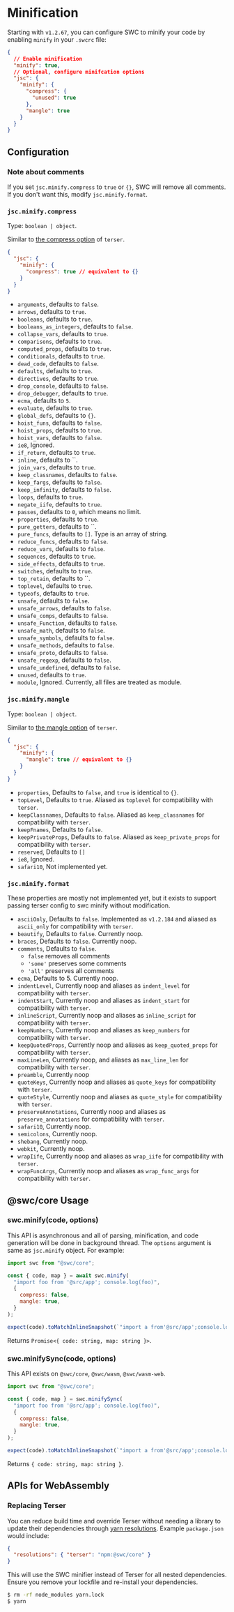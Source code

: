 
# Minification

Starting with `v1.2.67`, you can configure SWC to minify your code by enabling `minify` in your `.swcrc` file:

```json
{
  // Enable minification
  "minify": true,
  // Optional, configure minifcation options
  "jsc": {
    "minify": {
      "compress": {
        "unused": true
      },
      "mangle": true
    }
  }
}
```

## Configuration

### Note about comments

If you set `jsc.minify.compress` to `true` or `{}`, SWC will remove all comments.
If you don't want this, modify `jsc.minify.format`.

### `jsc.minify.compress`

Type: `boolean | object`.

Similar to [the compress option](https://terser.org/docs/api-reference.html#compress-options) of `terser`.

```json
{
  "jsc": {
    "minify": {
      "compress": true // equivalent to {}
    }
  }
}
```

- `arguments`, defaults to `false`.
- `arrows`, defaults to `true`.
- `booleans`, defaults to `true`.
- `booleans_as_integers`, defaults to `false`.
- `collapse_vars`, defaults to `true`.
- `comparisons`, defaults to `true`.
- `computed_props`, defaults to `true`.
- `conditionals`, defaults to `true`.
- `dead_code`, defaults to `false`.
- `defaults`, defaults to `true`.
- `directives`, defaults to `true`.
- `drop_console`, defaults to `false`.
- `drop_debugger`, defaults to `true`.
- `ecma`, defaults to `5`.
- `evaluate`, defaults to `true`.
- `global_defs`, defaults to `{}`.
- `hoist_funs`, defaults to `false`.
- `hoist_props`, defaults to `true`.
- `hoist_vars`, defaults to `false`.
- `ie8`, Ignored.
- `if_return`, defaults to `true`.
- `inline`, defaults to ``.
- `join_vars`, defaults to `true`.
- `keep_classnames`, defaults to `false`.
- `keep_fargs`, defaults to `false`.
- `keep_infinity`, defaults to `false`.
- `loops`, defaults to `true`.
- `negate_iife`, defaults to `true`.
- `passes`, defaults to `0`, which means no limit.
- `properties`, defaults to `true`.
- `pure_getters`, defaults to ``.
- `pure_funcs`, defaults to `[]`. Type is an array of string.
- `reduce_funcs`, defaults to `false`.
- `reduce_vars`, defaults to `false`.
- `sequences`, defaults to `true`.
- `side_effects`, defaults to `true`.
- `switches`, defaults to `true`.
- `top_retain`, defaults to ``.
- `toplevel`, defaults to `true`.
- `typeofs`, defaults to `true`.
- `unsafe`, defaults to `false`.
- `unsafe_arrows`, defaults to `false`.
- `unsafe_comps`, defaults to `false`.
- `unsafe_Function`, defaults to `false`.
- `unsafe_math`, defaults to `false`.
- `unsafe_symbols`, defaults to `false`.
- `unsafe_methods`, defaults to `false`.
- `unsafe_proto`, defaults to `false`.
- `unsafe_regexp`, defaults to `false`.
- `unsafe_undefined`, defaults to `false`.
- `unused`, defaults to `true`.
- `module`, Ignored. Currently, all files are treated as module.

### `jsc.minify.mangle`

Type: `boolean | object`.

Similar to [the mangle option](https://terser.org/docs/api-reference.html#mangle-options) of `terser`.

```json
{
  "jsc": {
    "minify": {
      "mangle": true // equivalent to {}
    }
  }
}
```

- `properties`, Defaults to `false`, and `true` is identical to `{}`.
- `topLevel`, Defaults to `true`. Aliased as `toplevel` for compatibility with `terser`.
- `keepClassnames`, Defaults to `false`. Aliased as `keep_classnames` for compatibility with `terser`.
- `keepFnames`, Defaults to `false`.
- `keepPrivateProps`, Defaults to `false`. Aliased as `keep_private_props` for compatibility with `terser`.
- `reserved`, Defaults to `[]`
- `ie8`, Ignored.
- `safari10`, Not implemented yet.

### `jsc.minify.format`

These properties are mostly not implemented yet, but it exists to support passing terser config to swc minify without modification.

- `asciiOnly`, Defaults to `false`. Implemented as `v1.2.184` and aliased as `ascii_only` for compatibility with `terser`.
- `beautify`, Defaults to `false`. Currently noop.
- `braces`, Defaults to `false`. Currently noop.
- `comments`, Defaults to `false`.
  - `false` removes all comments
  - `'some'` preserves some comments
  - `'all'` preserves all comments
- `ecma`, Defaults to 5. Currently noop.
- `indentLevel`, Currently noop and aliases as `indent_level` for compatibility with `terser`.
- `indentStart`, Currently noop and aliases as `indent_start` for compatibility with `terser`.
- `inlineScript`, Currently noop and aliases as `inline_script` for compatibility with `terser`.
- `keepNumbers`, Currently noop and aliases as `keep_numbers` for compatibility with `terser`.
- `keepQuotedProps`, Currently noop and aliases as `keep_quoted_props` for compatibility with `terser`.
- `maxLineLen`, Currently noop, and aliases as `max_line_len` for compatibility with `terser`.
- `preamble`, Currently noop
- `quoteKeys`, Currently noop and aliases as `quote_keys` for compatibility with `terser`.
- `quoteStyle`, Currently noop and aliases as `quote_style` for compatibility with `terser`.
- `preserveAnnotations`, Currently noop and aliases as `preserve_annotations` for compatibility with `terser`.
- `safari10`, Currently noop.
- `semicolons`, Currently noop.
- `shebang`, Currently noop.
- `webkit`, Currently noop.
- `wrapIife`, Currently noop and aliases as `wrap_iife` for compatibility with `terser`.
- `wrapFuncArgs`, Currently noop and aliases as `wrap_func_args` for compatibility with `terser`.

## @swc/core Usage

### swc.minify(code, options)

This API is asynchronous and all of parsing, minification, and code generation will be done in background thread. The `options` argument is same as `jsc.minify` object. For example:

```js
import swc from "@swc/core";

const { code, map } = await swc.minify(
  "import foo from '@src/app'; console.log(foo)",
  {
    compress: false,
    mangle: true,
  }
);

expect(code).toMatchInlineSnapshot(`"import a from'@src/app';console.log(a);"`);
```

Returns `Promise<{ code: string, map: string }>`.

### swc.minifySync(code, options)

This API exists on `@swc/core`, `@swc/wasm`, `@swc/wasm-web`.

```js
import swc from "@swc/core";

const { code, map } = swc.minifySync(
  "import foo from '@src/app'; console.log(foo)",
  {
    compress: false,
    mangle: true,
  }
);

expect(code).toMatchInlineSnapshot(`"import a from'@src/app';console.log(a);"`);
```

Returns `{ code: string, map: string }`.

## APIs for WebAssembly

### Replacing Terser

You can reduce build time and override Terser without needing a library to update their dependencies through [yarn resolutions](https://classic.yarnpkg.com/lang/en/docs/selective-version-resolutions/). Example `package.json` would include:

```json
{
  "resolutions": { "terser": "npm:@swc/core" }
}
```

This will use the SWC minifier instead of Terser for all nested dependencies. Ensure you remove your lockfile and re-install your dependencies.

```sh
$ rm -rf node_modules yarn.lock
$ yarn
```
